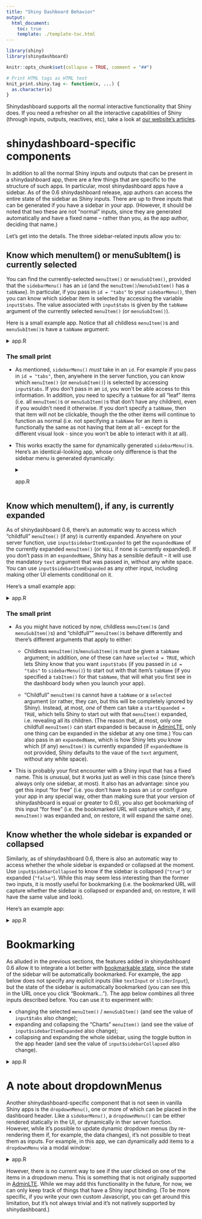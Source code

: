 ```yaml
---
title: "Shiny Dashboard Behavior"
output:
  html_document:
    toc: true
    template: ./template-toc.html
---
```


```r
library(shiny)
library(shinydashboard)

knitr::opts_chunk$set(collapse = TRUE, comment = "##")

# Print HTML tags as HTML text
knit_print.shiny.tag <- function(x, ...) {
  as.character(x)
}
```

Shinydashboard supports all the normal interactive functionality that Shiny does. If you need a refresher on all the interactive capabilities of Shiny (through inputs, outputs, reactives, etc), take a look at [our website's articles](https://shiny.rstudio.com/articles/).

# shinydashboard-specific components

In addition to all the normal Shiny inputs and outputs that can be present in a shinydashboard app, there are a few things that are specific to the structure of such apps. In particular, most shinydashboard apps have a sidebar. As of the 0.6 shinydashboard release, app authors can access the entire state of the sidebar as Shiny inputs. There are up to three inputs that can be generated if you have a sidebar in your app. (However, it should be noted that two these are not "normal" inputs, since they are generated automatically and have a fixed name -- rather than you, as the app author, deciding that name.)

Let's get into the details. The three sidebar-related inputs allow you to:

## Know which **menuItem()** or **menuSubItem()** is currently selected

You can find the currently-selected `menuItem()` or `menuSubItem()`, provided that the `sidebarMenu()` has an `id` (and the `menuItem()`/`menuSubItem()` has a `tabName`). In particular, if you pass in `id = "tabs"` to your `sidebarMenu()`, then you can know which sidebar item is selected by accessing the variable `input$tabs`. The value associated with `input$tabs` is given by the `tabName` argument of the currently selected `menuItem()` (or `menuSubItem()`).
  
Here is a small example app. Notice that all childless `menuItem()`s and `menuSubItem()`s have a `tabName` argument:

<details>
  <summary>app.R</summary>
  
```r
library(shiny)
library(shinydashboard)

ui <- dashboardPage(
  dashboardHeader(), 
  dashboardSidebar(
    sidebarMenu(
      # Setting id makes input$tabs give the tabName of currently-selected tab
      id = "tabs",
      
      menuItem("Dashboard", tabName = "dashboard", icon = icon("dashboard")),
      menuItem("Widgets", icon = icon("th"), tabName = "widgets"),
      menuItem("Charts", icon = icon("bar-chart-o"),
        menuSubItem("Sub-item 1", tabName = "subitem1"),
        menuSubItem("Sub-item 2", tabName = "subitem2")
      )
    ),
    textOutput("res")
  ),
  dashboardBody(
    tabItems(
      tabItem("dashboard", "Dashboard tab content"),
      tabItem("widgets", "Widgets tab content"),
      tabItem("subitem1", "Sub-item 1 tab content"),
      tabItem("subitem2", "Sub-item 2 tab content") 
    )
  )
)

server <- function(input, output, session) {
  output$res <- renderText({
    paste("You've selected:", input$tabs)
  })
}

shinyApp(ui, server)
```

</details>

### The small print

- As mentioned, `sidebarMenu()` _must_ take in an `id`. For example if you pass in `id = "tabs"`, then, anywhere in the server function, you can know which `menuItem()` (or `menuSubItem()`) is selected by accessing `input$tabs`. If you don't pass in an `id`, you won't be able access to this information. In addition, you need to specify a `tabName` for all "leaf" items (i.e. all `menuItem()`s or `menuSubItem()`s that don't have any children), even if you wouldn't need it otherwise. If you don't specify a `tabName`, then that item will not be clickable, though the the other items will continue to function as normal (i.e. not specifying a `tabName` for an item is functionally the same as not having that item at all - except for the different visual look - since you won't be able to interact with it at all).


- This works exactly the same for dynamically generated `sidebarMenu()`s. Here's an identical-looking app, whose only difference is that the sidebar menu is generated dynamically:

    <details>
      <summary>app.R</summary>
    
    ```r
    library(shiny)
    library(shinydashboard)
    
    ui <- dashboardPage(
      dashboardHeader(), 
      dashboardSidebar(
        sidebarMenuOutput("menu"),
        textOutput("res")
      ),
      dashboardBody(
        tabItems(
          tabItem("dashboard", "Dashboard tab content"),
          tabItem("widgets", "Widgets tab content"),
          tabItem("subitem1", "Sub-item 1 tab content"),
          tabItem("subitem2", "Sub-item 2 tab content") 
        )
      )
    )
    
    server <- function(input, output, session) {
      output$res <- renderText({
        paste("You've selected:", input$tabs)
      })
      output$menu <- renderMenu({
        sidebarMenu(
          # Setting id makes input$tabs give the tabName of currently-selected tab
          id = "tabs",
          
          menuItem("Dashboard", tabName = "dashboard", icon = icon("dashboard")),
          menuItem("Widgets", icon = icon("th"), tabName = "widgets"),
          menuItem("Charts", icon = icon("bar-chart-o"),
            menuSubItem("Sub-item 1", tabName = "subitem1"),
            menuSubItem("Sub-item 2", tabName = "subitem2")
          )
        )
      })
    }
    
    shinyApp(ui, server)
    ```
      
    </details>


## Know which **menuItem()**, if any, is currently expanded

As of shinydashboard 0.6, there's an automatic way to access which "childfull" `menuItem()` (if any) is currently expanded. Anywhere on your server function, use `input$sidebarItemExpanded` to get the `expandedName` of the currently expanded `menuItem()` (or `NULL` if none is currently expanded). If you don't pass in an `expandedName`, Shiny has a sensible default -- it will use the mandatory `text` argument that was passed in, without any white space. You can use `input$sidebarItemExpanded` as any other input, including making other UI elements conditional on it.

Here's a small example app:

<details>
  <summary>app.R</summary>
  
```r
library(shiny)
library(shinydashboard)

ui <- dashboardPage(
  dashboardHeader(), 
  dashboardSidebar(
    sidebarMenu(
      menuItem("Dashboard", tabName = "dashboard", icon = icon("dashboard")),
      menuItem("Widgets", icon = icon("th"), tabName = "widgets"),
      menuItem("Charts", icon = icon("bar-chart-o",), startExpanded = TRUE,
        menuSubItem("Sub-item 1", tabName = "subitem1"),
        menuSubItem("Sub-item 2", tabName = "subitem2")
      )
    ),
    textOutput("res")
  ),
  dashboardBody(
    tabItems(
      tabItem("dashboard", "Dashboard tab content"),
      tabItem("widgets", "Widgets tab content"),
      tabItem("subitem1", "Sub-item 1 tab content"),
      tabItem("subitem2", "Sub-item 2 tab content") 
    )
  )
)

server <- function(input, output, session) {
  output$res <- renderText({
    req(input$sidebarItemExpanded)
    paste("Expanded menuItem:", input$sidebarItemExpanded)
  })
}

shinyApp(ui, server)
```

</details>

### The small print

- As you might have noticed by now, childless `menuItem()`s (and `menuSubItem()`s) and "childfull"" `menuItem()`s behave differently and there's different arguments that apply to either:

    - Childless `menuItem()`s/`menuSubItem()`s must be given a `tabName` argument; in addition, *one* of these can have `selected = TRUE`, which lets Shiny know that you want `input$tabs` (if you passed in `id = "tabs"` to `sidebarMenu()`) to start out with that item's `tabName` (if you specified a `tabItem()` for that `tabName`, that will what you first see in the dashboard body when you launch your app).
  
    - "Childfull" `menuItem()`s cannot have a `tabName` or a `selected` argument (or rather, they can, but this will be completely ignored by Shiny). Instead, at most, *one* of them can take a `startExpanded = TRUE`, which tells Shiny to start out with that `menuItem()` expanded, i.e. revealing all its children. (The reason that, at most, only one childfull `menuItem()` can start expanded is because in [AdminLTE](https://almsaeedstudio.com/preview), only one thing can be expanded in the sidebar at any one time.) You can also pass in an `expandedName`, which is how Shiny lets you know which (if any) `menuItem()` is currently expanded (if `expandedName` is not provided, Shiny defaults to the vaue of the `text` argument, without any white space).

- This is probably your first encounter with a Shiny input that has a fixed name. This is unusual, but it works just as well in this case (since there's always only one sidebar, at most). It also has an advantage: since you get this input "for free" (i.e. you don't have to pass an `id` or configure your app in any special way, other than making sure that your version of shinydashboard is equal or greater to 0.6), you also get bookmarking of this input "for free" (i.e. the bookmarked URL will capture which, if any, `menuItem()` was expanded and, on restore, it will expand the same one).

## Know whether the whole sidebar is expanded or collapsed

Similarly, as of shinydashboard 0.6, there is also an automatic way to access whether the whole sidebar is expanded or collapsed at the moment. Use `input$sidebarCollapsed` to know if the sidebar is collapsed (`"true"`) or expanded (`"false"`). While this may seem less interesting than the former two inputs, it is mostly useful for bookmarking (i.e. the bookmarked URL will capture whether the sidebar is collapsed or expanded and, on restore, it will have the same value and look).

Here's an example app:

<details>
  <summary>app.R</summary>
  
```r
library(shiny)
library(shinydashboard)

ui <- dashboardPage(
  dashboardHeader(), 
  dashboardSidebar(),
  dashboardBody(
    textOutput("res")
  )
)

server <- function(input, output, session) {
  output$res <- renderText({
    if (input$sidebarCollapsed) {
      "Sidebar is collapsed"
    } else {
      "Sidebar is expanded"
    }
  })
}

shinyApp(ui, server)
```

</details>


# Bookmarking

As alluded in the previous sections, the features added in shinydashboard 0.6 allow it to integrate a lot better with [bookmarkable state](https://shiny.rstudio.com/articles/bookmarking-state.html), since the state of the sidebar will be automatically bookmarked. For example, the app below does not specify any explicit inputs (like `textInput` or `sliderInput`), but the state of the sidebar is automatically bookmarked (you can see this in the URL once you click "Bookmark..."). The app below combines all three inputs described before. You can use it to experiment with:

 - changing the selected `menuItem()` / `menuSubItem()` (and see the value of `input$tabs` also change);
 - expanding and collapsing the "Charts" `menuItem()` (and see the value of `input$sidebarItemExpanded` also change);
 - collapsing and expanding the whole sidebar, using the toggle button in the app header (and see the value of `input$sidebarCollapsed` also change).

<details>
  <summary>app.R</summary>
  
```r
library(shiny)
library(shinydashboard)

ui <- dashboardPage(
    dashboardHeader(),
    dashboardSidebar(
      sidebarMenu(id = "tabs",
        menuItem("Dashboard", tabName = "dashboard", icon = icon("dashboard")),
        menuItem("Widgets", icon = icon("th"), tabName = "widgets"),
        menuItem("Charts", icon = icon("bar-chart-o"),
          menuSubItem("Sub-item 1", tabName = "subitem1"),
          menuSubItem("Sub-item 2", tabName = "subitem2")
        )
      )
    ),
    dashboardBody(
      bookmarkButton()
    )
)

server <- function(input, output, session) {}

shinyApp(ui, server, enableBookmarking = "url")
```

</details>
 
# A note about **dropdownMenu**s

Another shinydashboard-specific component that is not seen in vanilla Shiny apps is the `dropdownMenu()`, one or more of which can be placed in the dashboard header. Like a `sidebarMenu()`, a `dropdownMenu()` can be either rendered statically in the UI, or dynamically in ther server function. However, while it's possible to update dynamic dropdown menus (by re-rendering them if, for example, the data changes), it's not possible to treat them as inputs. For example, in this app, we can dynamically add items to a `dropdownMenu` via a modal window:

<details>
  <summary>app.R</summary>
  
```r
library(shiny)
library(shinydashboard)

ui <- dashboardPage(
  dashboardHeader(
    dropdownMenuOutput("menu")
  ),
  dashboardSidebar(
    helpText("Add another item to the dropdown menu by clicking ",
             "on the button below"),
    actionButton("addItem", "Add another item")
  ),
  dashboardBody()
)

server <- function(input, output, session) {
  tasks <-  reactiveValues(
      code = list(id = "code", value = 15, color = "aqua",
                  text = "Refactor code"),
      layout = list(id = "layout", value = 40, color = "green",
                    text = "Design new layout"),
      docs = list(id = "docs", value = 25, color = "red",
                  text = "Write documentation")
    )

  # actually render the dropdownMenu
  output$menu <- renderMenu({
    items <- lapply(tasks, function(el) {
      taskItem(value = el$value, color = el$color, text = el$text)
    })
    dropdownMenu(
      type = "tasks", badgeStatus = "danger",
      .list = items
    )
  })

  observeEvent(input$addItem, {
    showModal(modalDialog(title = "Add new task",
      textInput(paste0("id", input$addItem), "Task ID"),
      numericInput(paste0("val", input$addItem), "Task value", 0),
      selectInput(paste0("col", input$addItem), "Task color",
        choices = c("red", "yellow", "aqua", "blue",
          "light-blue", "green", "navy", "teal",
          "olive", "lime", "orange", "fuchsia",
          "purple", "maroon", "black")
      ),
      textInput(paste0("text", input$addItem), "Task text"),
      actionButton(paste0("go", input$addItem), "Add item"),
      easyClose = TRUE, footer = NULL
    ))

    observeEvent(input[[paste0("go", input$addItem)]], {
      tasks[[paste0("id", input$addItem)]] <- list(
        id = input[[paste0("id", input$addItem)]],
        value = input[[paste0("val", input$addItem)]],
        color = input[[paste0("col", input$addItem)]],
        text = input[[paste0("text", input$addItem)]]
      )
      removeModal()
    })
  })
}

shinyApp(ui, server)
```

</details>

However, there is no current way to see if the user clicked on one of the items in a dropdown menu. This is something that is not originally supported in [AdminLTE](https://almsaeedstudio.com/preview). While we may add this functionality in the future, for now, we can only keep track of things that have a Shiny input binding. (To be more specific, if you write your own custom Javascript, you can get around this limitation, but it's not always trivial and it's not natively supported by shinydashboard.)
